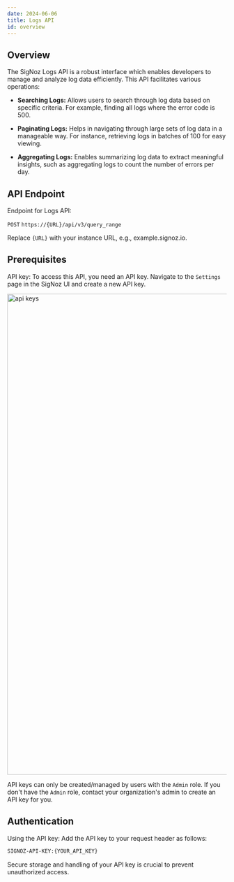 ```yaml
---
date: 2024-06-06
title: Logs API 
id: overview
---
```


## Overview

The SigNoz Logs API is a robust interface which enables developers to manage and analyze log data efficiently. This API facilitates various operations:

- **Searching Logs:** Allows users to search through log data based on specific criteria. For example, finding all logs where the error code is 500.

- **Paginating Logs:** Helps in navigating through large sets of log data in a manageable way. For instance, retrieving logs in batches of 100 for easy viewing.

- **Aggregating Logs:** Enables summarizing log data to extract meaningful insights, such as aggregating logs to count the number of errors per day.


## API Endpoint

Endpoint for Logs API:

`POST` `https://{URL}/api/v3/query_range`

Replace `{URL}` with your instance URL, e.g., example.signoz.io.

## Prerequisites

API key: To access this API, you need an API key. Navigate to the `Settings` page in the SigNoz UI and create a new API key.


<img width="1101" alt="api keys" src="/img/docs/signoz-api-keys.webp" />


API keys can only be created/managed by users with the `Admin` role. If you don't have the `Admin` role, contact your organization's admin to create an API key for you.

## Authentication

Using the API key: Add the API key to your request header as follows: 

```bash
SIGNOZ-API-KEY:{YOUR_API_KEY}
```

<Admonition type="tip">
Secure storage and handling of your API key is crucial to prevent unauthorized access.
</Admonition>
